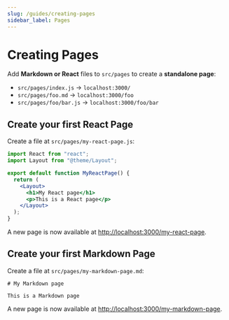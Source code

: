 ```yaml
---
slug: /guides/creating-pages
sidebar_label: Pages
---
```


# Creating Pages


Add **Markdown or React** files to `src/pages` to create a **standalone page**:

- `src/pages/index.js` → `localhost:3000/`
- `src/pages/foo.md` → `localhost:3000/foo`
- `src/pages/foo/bar.js` → `localhost:3000/foo/bar`

## Create your first React Page

Create a file at `src/pages/my-react-page.js`:

```jsx title="src/pages/my-react-page.js"
import React from "react";
import Layout from "@theme/Layout";

export default function MyReactPage() {
  return (
    <Layout>
      <h1>My React page</h1>
      <p>This is a React page</p>
    </Layout>
  );
}
```

A new page is now available at [http://localhost:3000/my-react-page](http://localhost:3000/my-react-page).

## Create your first Markdown Page

Create a file at `src/pages/my-markdown-page.md`:

```mdx title="src/pages/my-markdown-page.md"
# My Markdown page

This is a Markdown page
```

A new page is now available at [http://localhost:3000/my-markdown-page](http://localhost:3000/my-markdown-page).
